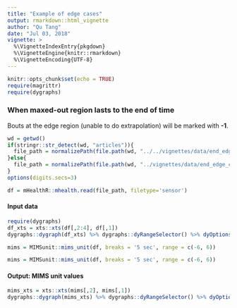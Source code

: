 ```yaml
---
title: "Example of edge cases"
output: rmarkdown::html_vignette
author: "Qu Tang"
date: "Jul 03, 2018"
vignette: >
  %\VignetteIndexEntry{pkgdown}
  %\VignetteEngine{knitr::rmarkdown}
  %\VignetteEncoding{UTF-8}
---
```


```r
knitr::opts_chunk$set(echo = TRUE)
require(magrittr)
require(dygraphs)
```

### When maxed-out region lasts to the end of time

Bouts at the edge region (unable to do extrapolation) will be marked with __-1__.

```r
wd = getwd()
if(stringr::str_detect(wd, "articles")){
  file_path = normalizePath(file.path(wd, "../../vignettes/data/end_edge_case_long.csv"))
}else{
  file_path = normalizePath(file.path(wd, "../vignettes/data/end_edge_case_long.csv"))
}
options(digits.secs=3)
```

```r
df = mHealthR::mhealth.read(file_path, filetype='sensor')
```

#### Input data
```r
require(dygraphs)
df_xts = xts::xts(df[,2:4], df[,1])
dygraphs::dygraph(df_xts) %>% dygraphs::dyRangeSelector() %>% dyOptions(colors = RColorBrewer::brewer.pal(3, "Set2")) %>% dyLegend(width = 400) %>% dyAxis("y", label = "Acceleration (g)", valueRange = c(-10, 10))
```

```r
mims = MIMSunit::mims_unit(df, breaks = '5 sec', range = c(-6, 6))
```

```r
mims = MIMSunit::mims_unit(df, breaks = '5 sec', range = c(-6, 6))
```

#### Output: MIMS unit values
```r
mims_xts = xts::xts(mims[,2], mims[,1])
dygraphs::dygraph(mims_xts) %>% dygraphs::dyRangeSelector() %>% dyOptions(colors = RColorBrewer::brewer.pal(1, "Set2"), drawPoints=TRUE, pointSize=2) %>% dyLegend(width = 400) %>% dyAxis("y", label = "MIMS unit")
```
